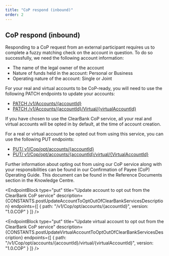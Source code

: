 ```yaml
---
title: "CoP respond (inbound)"
order: 2
---
```



## CoP respond (inbound)

Responding to a CoP request from an external participant requires us to complete a fuzzy matching check on the account in question. To do so successfully, we need the following account information:
- The name of the legal owner of the account
-	Nature of funds held in the account: Personal or Business
-	Operating nature of the account: Single or Joint

For your real and virtual accounts to be CoP-ready, you will need to use the following PATCH endpoints to update your accounts:  
-	[PATCH /v1/Accounts/{accountId}](/docs/accounts/#amend-the-properties-of-an-existing-account)
-	[PATCH /v1/Accounts/{accountId}/Virtual/{virtualAccountId}](/docs/accounts/#amend-the-properties-of-an-existing-virtual-account)

If you have chosen to use the ClearBank CoP service, all your real and virtual accounts will be opted in by default, at the time of account creation. 

For a real or virtual account to be opted out from using this service, you can use the following PUT endpoints:
-	[PUT/ v1/Cop/opt/accounts/{accountId}](#update-account-to-opt-out-from-the-clearbank-cop-service)
-	[PUT/ v1/Cop/opt/accounts/{accountId}/virtual/{VirtualAccountId}](#update-virtual-account-to-opt-out-from-the-clearbank-cop-service)

Further information about opting out from using our CoP service along with your responsibilities can be found in our Confirmation of Payee (CoP) Operating Guide. This document can be found in the Reference Documents section in the Knowledge Centre.

<EndpointBlock
  type="put"
  title="Update account to opt out from the ClearBank CoP service"
  description={CONSTANTS.postUpdateAccountToOptOutOfClearBankServicesDescription}
  endpoints={[
    {
      path: "/v1/Cop/opt/accounts/{accountId}",
      version: "1.0.COP"
    }
  ]}
/>

<EndpointBlock
  type="put"
  title="Update virtual account to opt out from the ClearBank CoP service"
  description={CONSTANTS.postUpdateVirtualAccountToOptOutOfClearBankServicesDescription}
  endpoints={[
    {
      path: "/v1/Cop/opt/accounts/{accountId}/virtual/{virtualAccountId}",
      version: "1.0.COP"
    }
  ]}
/>